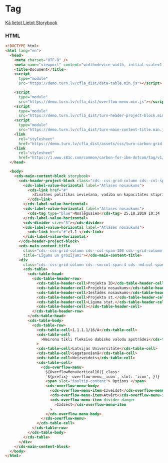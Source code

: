 
# Tag

[Kā lietot Lietot Storybook](https://github.com/turn-digital/cfla-how-to-use)

### HTML

```html
<!DOCTYPE html>
<html lang="en">
  <head>
    <meta charset="UTF-8" />
    <meta name="viewport" content="width=device-width, initial-scale=1.0" />
    <title>Document</title>
    <script
      type="module"
      src="https://demo.turn.lv/cfla_dist/data-table.min.js"></script>

    <script
      type="module"
      src="https://demo.turn.lv/cfla_dist/overflow-menu.min.js"></script>
    <script
      type="module"
      src="https://demo.turn.lv/cfla_dist/turn-header-project-block.min.js"></script>
    <script
      type="module"
      src="https://demo.turn.lv/cfla_dist/turn-main-content-title.min.js"></script>
    <link
      rel="stylesheet"
      href="https://demo.turn.lv/cfla_dist/assets/css/turn-carbon-grid.css" />
    <link
      rel="stylesheet"
      href="https://1.www.s81c.com/common/carbon-for-ibm-dotcom/tag/v1/latest/plex.css" />
  </head>

  <body>
    <cds-main-content-block storybook>
      <cds-header-project-block class="cds--css-grid-column cds--col-span-100">
        <cds-label-value-horizontal label="Atlases nosaukums">
          <cds-link href="#"
            >Zinātnes politikas ieviešana, vadība un kapacitātes stiprināšana
          </cds-link>
        </cds-label-value-horizontal>
        <cds-label-value-horizontal label="Atlases nosaukums">
          <cds-tag type="blue">Noslēgusies</cds-tag> 25.10.2019 10:34
        </cds-label-value-horizontal>
        <cds-divider size="3"></cds-divider>
        <cds-label-value-horizontal label="Atlases nosaukums">
          <cds-link href="#">1.1 </cds-link>
        </cds-label-value-horizontal>
      </cds-header-project-block>
      <cds-main-content-title
        class="cds--css-grid-column cds--col-span-100 cds--grid-column-hang"
        title="Līgums un grozījumi"></cds-main-content-title>
      <div
        class="cds--css-grid-column cds--sm:col-span-4 cds--md:col-span-8 cds--lg:col-span-10 cds--lg:col-span-16">
        <cds-table>
          <cds-table-head>
            <cds-table-header-row>
              <cds-table-header-cell>Projekta ID</cds-table-header-cell>
              <cds-table-header-cell>Projekta nosaukums</cds-table-header-cell>
              <cds-table-header-cell>Iestādes nosaukums</cds-table-header-cell>
              <cds-table-header-cell>Projekta st.</cds-table-header-cell>
              <cds-table-header-cell>Līguma stat.</cds-table-header-cell>
              <cds-table-header-cell></cds-table-header-cell>
            </cds-table-header-row>
          </cds-table-head>
          <cds-table-body>
            <cds-table-row>
              <cds-table-cell>1.1.1.1/16/A</cds-table-cell>
              <cds-table-cell
                >Neironu tīkli fleksīvo dabisko valodu apstrādei</cds-table-cell
              >
              <cds-table-cell>Latvijas Universitāte</cds-table-cell>
              <cds-table-cell>Sagatavošanā</cds-table-cell>
              <cds-table-cell>Neizveidots</cds-table-cell>
              <cds-table-cell>
                <cds-overflow-menu>
                  ${OverflowMenuVertical16({ class:
                  `${prefix}--overflow-menu__icon`, slot: 'icon', })}
                  <span slot="tooltip-content"> Options </span>
                  <cds-overflow-menu-body>
                    <cds-overflow-menu-item>Izveidot</cds-overflow-menu-item>
                    <cds-overflow-menu-item>Atvērt</cds-overflow-menu-item>
                    <cds-overflow-menu-item divider danger
                      >Izdzēst</cds-overflow-menu-item
                    >
                  </cds-overflow-menu-body>
                </cds-overflow-menu>
              </cds-table-cell>
            </cds-table-row>
          </cds-table-body>
        </cds-table>
      </div>
    </cds-main-content-block>
  </body>
</html>
```
